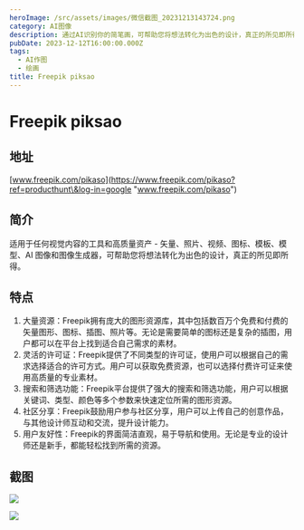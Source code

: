 ```yaml
---
heroImage: /src/assets/images/微信截图_20231213143724.png
category: AI图像
description: 通过AI识别你的简笔画，可帮助您将想法转化为出色的设计，真正的所见即所得
pubDate: 2023-12-12T16:00:00.000Z
tags:
  - AI作图
  - 绘画
title: Freepik piksao
---
```


# Freepik piksao

## 地址

[www.freepik.com/pikaso](https://www.freepik.com/pikaso?ref=producthunt\&log-in=google "www.freepik.com/pikaso")

## 简介

适用于任何视觉内容的工具和高质量资产 - 矢量、照片、视频、图标、模板、模型、AI 图像和图像生成器，可帮助您将想法转化为出色的设计，真正的所见即所得。

## 特点

1. 大量资源：Freepik拥有庞大的图形资源库，其中包括数百万个免费和付费的矢量图形、图标、插图、照片等。无论是需要简单的图标还是复杂的插图，用户都可以在平台上找到适合自己需求的素材。
2. 灵活的许可证：Freepik提供了不同类型的许可证，使用户可以根据自己的需求选择适合的许可方式。用户可以获取免费资源，也可以选择付费许可证来使用高质量的专业素材。
3. 搜索和筛选功能：Freepik平台提供了强大的搜索和筛选功能，用户可以根据关键词、类型、颜色等多个参数来快速定位所需的图形资源。
4. 社区分享：Freepik鼓励用户参与社区分享，用户可以上传自己的创意作品，与其他设计师互动和交流，提升设计能力。
5. 用户友好性：Freepik的界面简洁直观，易于导航和使用。无论是专业的设计师还是新手，都能轻松找到所需的资源。

## 截图

![](/src/assets/images/微信截图_20231213143605.png)

![](/src/assets/images/微信截图_20231213143724.png)
